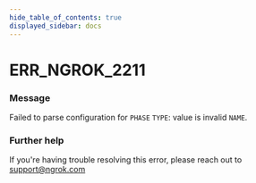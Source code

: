 ```yaml
---
hide_table_of_contents: true
displayed_sidebar: docs
---
```



# ERR_NGROK_2211

### Message
Failed to parse configuration for `PHASE` `TYPE`: value is invalid `NAME`.

<ErrorDetails error='err_ngrok_2211' />


### Further help
If you're having trouble resolving this error, please reach out to [support@ngrok.com](mailto:support@ngrok.com?subject=Help%20with%20ERR_NGROK_2211)

